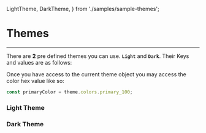   LightTheme,
  DarkTheme,
} from './samples/sample-themes';

<Meta title="toolbox-ui/Layout/Theme" />

# Themes
<hr />

There are **2** pre defined themes you can use. **``Light``** and **`Dark`**. Their Keys
and values are as follows:

Once you have access to the current theme object you may access the color hex value like so:

```jsx
const primaryColor = theme.colors.primary_100;
```

### Light Theme
<Preview withSource="none">
  <Story name="light">
    <LightTheme />
  </Story>
</Preview>

### Dark Theme
<Preview withSource="none">
  <Story name="dark">
    <DarkTheme />
  </Story>
</Preview>

